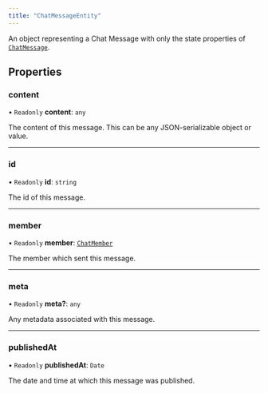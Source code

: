 ---
title: "ChatMessageEntity"
---

An object representing a Chat Message with only the state properties of [`ChatMessage`](./chat-chatmessage.md).

## Properties

### content

• `Readonly` **content**: `any`

The content of this message. This can be any JSON-serializable object or value.

---

### id

• `Readonly` **id**: `string`

The id of this message.

---

### member

• `Readonly` **member**: [`ChatMember`](./chat-chatmember.md)

The member which sent this message.

---

### meta

• `Readonly` **meta?**: `any`

Any metadata associated with this message.

---

### publishedAt

• `Readonly` **publishedAt**: `Date`

The date and time at which this message was published.

